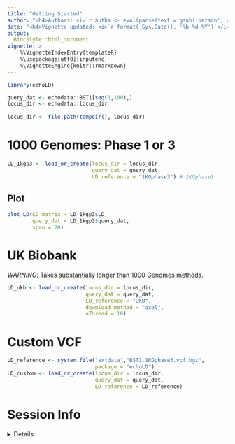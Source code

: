 ```yaml
---
title: "Getting Started" 
author: "<h4>Authors: <i>`r auths <- eval(parse(text = gsub('person','c',read.dcf('../DESCRIPTION', fields = 'Authors@R'))));paste(auths[names(auths)=='given'],auths[names(auths)=='family'], collapse = ', ')`</i></h4>" 
date: "<h4>Vignette updated: <i>`r format( Sys.Date(), '%b-%d-%Y')`</i></h4>"
output:
  BiocStyle::html_document
vignette: >
    %\VignetteIndexEntry{templateR} 
    %\usepackage[utf8]{inputenc}
    %\VignetteEngine{knitr::rmarkdown}
---
```


```r
library(echoLD)

query_dat <- echodata::BST1[seq(1,100),]
locus_dir <- echodata::locus_dir
 
locus_dir <- file.path(tempdir(), locus_dir)
```


# 1000 Genomes: Phase 1 or 3

```r
LD_1kgp3 <- load_or_create(locus_dir = locus_dir,
                           query_dat = query_dat,
                           LD_reference = "1KGphase3") # 1KGphase1
```

## Plot

```r
plot_LD(LD_matrix = LD_1kgp3$LD, 
        query_dat = LD_1kgp3$query_dat,
        span = 20)
```


# UK Biobank

*WARNING*: Takes substantially longer than 1000 Genomes methods.

```r
LD_ukb <- load_or_create(locus_dir = locus_dir,
                         query_dat = query_dat,
                         LD_reference = "UKB", 
                         download_method = "axel", 
                         nThread = 10)
```

# Custom VCF

```r
LD_reference <- system.file("extdata","BST1.1KGphase3.vcf.bgz", 
                            package = "echoLD")
LD_custom <- load_or_create(locus_dir = locus_dir,
                            query_dat = query_dat,
                            LD_reference = LD_reference)
```


# Session Info 

<details> 

```r
utils::sessionInfo()
```

</details>  

<br>
